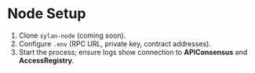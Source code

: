 # Node Setup

1. Clone `sylan-node` (coming soon).
2. Configure `.env` (RPC URL, private key, contract addresses).
3. Start the process; ensure logs show connection to **APIConsensus** and **AccessRegistry**.

